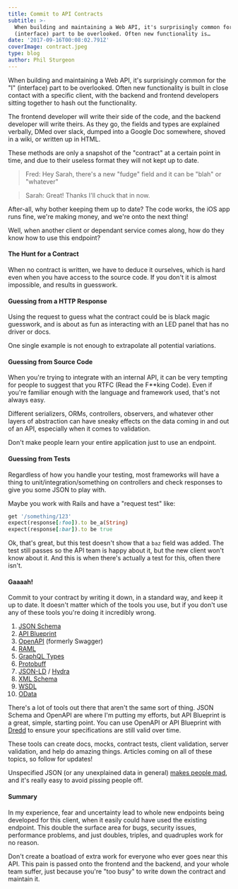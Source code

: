 ```yaml
---
title: Commit to API Contracts
subtitle: >-
  When building and maintaining a Web API, it's surprisingly common for the "I"
  (interface) part to be overlooked. Often new functionality is…
date: '2017-09-16T00:08:02.791Z'
coverImage: contract.jpeg
type: blog
author: Phil Sturgeon
---
```


When building and maintaining a Web API, it's surprisingly common for the "I" (interface) part to be overlooked. Often new functionality is built in close contact with a specific client, with the backend and frontend developers sitting together to hash out the functionality.

The frontend developer will write their side of the code, and the backend developer will write theirs. As they go, the fields and types are explained verbally, DMed over slack, dumped into a Google Doc somewhere, shoved in a wiki, or written up in HTML.

These methods are only a snapshot of the "contract" at a certain point in time, and due to their useless format they will not kept up to date.

> Fred: Hey Sarah, there's a new "fudge" field and it can be "blah" or "whatever"

> Sarah: Great! Thanks I'll chuck that in now.

After-all, why bother keeping them up to date? The code works, the iOS app runs fine, we're making money, and we're onto the next thing!

Well, when another client or dependant service comes along, how do they know how to use this endpoint?

#### The Hunt for a Contract

When no contract is written, we have to deduce it ourselves, which is hard even when you have access to the source code. If you don't it is almost impossible, and results in guesswork.

#### **Guessing from a HTTP Response**

Using the request to guess what the contract could be is black magic guesswork, and is about as fun as interacting with an LED panel that has no driver or docs.

One single example is not enough to extrapolate all potential variations.

#### **Guessing from Source Code**

When you're trying to integrate with an internal API, it can be very tempting for people to suggest that you RTFC (Read the F**king Code). Even if you're familiar enough with the language and framework used, that's not always easy.

Different serializers, ORMs, controllers, observers, and whatever other layers of abstraction can have sneaky effects on the data coming in and out of an API, especially when it comes to validation.

Don't make people learn your entire application just to use an endpoint.

#### **Guessing from Tests**

Regardless of how you handle your testing, most frameworks will have a thing to unit/integration/something on controllers and check responses to give you some JSON to play with.

Maybe you work with Rails and have a "request test" like:

```ruby
get '/something/123'
expect(response[:foo]).to be_a(String)
expect(response[:bar]).to be true
```

Ok, that's great, but this test doesn't show that a `baz` field was added. The test still passes so the API team is happy about it, but the new client won't know about it. And this is when there's actually a test for this, often there isn't.

#### Gaaaah!

Commit to your contract by writing it down, in a standard way, and keep it up to date. It doesn't matter which of the tools you use, but if you don't use any of these tools you're doing it incredibly wrong.

1. [JSON Schema](https://json-schema.org/)
2. [API Blueprint](https://apiblueprint.org/)
3. [OpenAPI](https://www.openapis.org/) (formerly Swagger)
4. [RAML](https://raml.org/)
5. [GraphQL Types](https://graphql.org/)
6. [Protobuff](https://developers.google.com/protocol-buffers/)
7. [JSON-LD](https://www.w3.org/TR/json-ld/) / [Hydra](https://www.markus-lanthaler.com/hydra/)
8. [XML Schema](https://www.w3.org/standards/techs/xmlschema)
9. [WSDL](https://www.w3.org/TR/wsdl)
10. [OData](https://www.odata.org/)

There's a lot of tools out there that aren't the same sort of thing. JSON Schema and OpenAPI are where I'm putting my efforts, but API Blueprint is a great, simple, starting point. You can use OpenAPI or API Blueprint with [Dredd](https://github.com/apiaryio/dredd) to ensure your specifications are still valid over time.

These tools can create docs, mocks, contract tests, client validation, server validation, and help do amazing things. Articles coming on all of these topics, so follow for updates!

Unspecified JSON (or any unexplained data in general) [makes people mad](/blog/why-do-people-dislike-json), and it's really easy to avoid pissing people off.

#### Summary

In my experience, fear and uncertainty lead to whole new endpoints being developed for this client, when it easily could have used the existing endpoint. This double the surface area for bugs, security issues, performance problems, and just doubles, triples, and quadruples work for no reason.

Don't create a boatload of extra work for everyone who ever goes near this API. This pain is passed onto the frontend and the backend, and your whole team suffer, just because you're "too busy" to write down the contract and maintain it.
